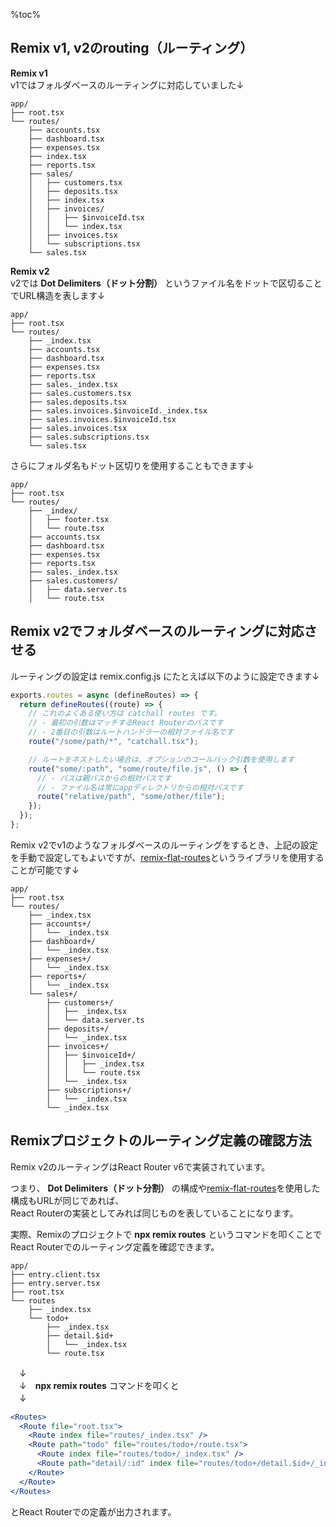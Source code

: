 %toc%

<div className="article-content">

## Remix v1, v2のrouting（ルーティング）

**Remix v1**  
v1ではフォルダベースのルーティングに対応していました↓

```plain
app/
├── root.tsx
└── routes/
    ├── accounts.tsx
    ├── dashboard.tsx
    ├── expenses.tsx
    ├── index.tsx
    ├── reports.tsx
    ├── sales/
    │   ├── customers.tsx
    │   ├── deposits.tsx
    │   ├── index.tsx
    │   ├── invoices/
    │   │   ├── $invoiceId.tsx
    │   │   └── index.tsx
    │   ├── invoices.tsx
    │   └── subscriptions.tsx
    └── sales.tsx
```

**Remix v2**  
v2では **Dot Delimiters（ドット分割）** というファイル名をドットで区切ることでURL構造を表します↓

```plain
app/
├── root.tsx
└── routes/
    ├── _index.tsx
    ├── accounts.tsx
    ├── dashboard.tsx
    ├── expenses.tsx
    ├── reports.tsx
    ├── sales._index.tsx
    ├── sales.customers.tsx
    ├── sales.deposits.tsx
    ├── sales.invoices.$invoiceId._index.tsx
    ├── sales.invoices.$invoiceId.tsx
    ├── sales.invoices.tsx
    ├── sales.subscriptions.tsx
    └── sales.tsx
```

さらにフォルダ名もドット区切りを使用することもできます↓

```plain
app/
├── root.tsx
└── routes/
    ├── _index/
    │   ├── footer.tsx
    │   └── route.tsx
    ├── accounts.tsx
    ├── dashboard.tsx
    ├── expenses.tsx
    ├── reports.tsx
    ├── sales._index.tsx
    ├── sales.customers/
    │   ├── data.server.ts
    │   └── route.tsx
```

## Remix v2でフォルダベースのルーティングに対応させる

ルーティングの設定は remix.config.js にたとえば以下のように設定できます↓

```js
exports.routes = async (defineRoutes) => {
  return defineRoutes((route) => {
    // これのよくある使い方は catchall routes です。
    // - 最初の引数はマッチするReact Routerのパスです
    // - 2番目の引数はルートハンドラーの相対ファイル名です
    route("/some/path/*", "catchall.tsx");

    // ルートをネストしたい場合は、オプションのコールバック引数を使用します
    route("some/:path", "some/route/file.js", () => {
      // - パスは親パスからの相対パスです
      // - ファイル名は常にappディレクトリからの相対パスです
      route("relative/path", "some/other/file");
    });
  });
};
```

Remix v2でv1のようなフォルダベースのルーティングをするとき、上記の設定を手動で設定してもよいですが、[remix-flat-routes](https://github.com/kiliman/remix-flat-routes)というライブラリを使用することが可能です↓


```plain
app/
├── root.tsx
└── routes/
    ├── _index.tsx
    ├── accounts+/
    │   └── _index.tsx
    ├── dashboard+/
    │   └── _index.tsx
    ├── expenses+/
    │   └── _index.tsx
    ├── reports+/
    │   └── _index.tsx
    └── sales+/
        ├── customers+/
        │   ├── _index.tsx
        │   └── data.server.ts
        ├── deposits+/
        │   └── _index.tsx
        ├── invoices+/
        │   ├── $invoiceId+/
        │   │   ├── _index.tsx
        │   │   └── route.tsx
        │   └── _index.tsx
        ├── subscriptions+/
        │   └── _index.tsx
        └── _index.tsx
```

## Remixプロジェクトのルーティング定義の確認方法
Remix v2のルーティングはReact Router v6で実装されています。

つまり、 **Dot Delimiters（ドット分割）** の構成や[remix-flat-routes](https://github.com/kiliman/remix-flat-routes)を使用した構成もURLが同じであれば、  
React Routerの実装としてみれば同じものを表していることになります。

実際、Remixのプロジェクトで **npx remix routes** というコマンドを叩くことでReact Routerでのルーティング定義を確認できます。

```plain
app/
├── entry.client.tsx
├── entry.server.tsx
├── root.tsx
└── routes
    ├── _index.tsx
    └── todo+
        ├── _index.tsx
        ├── detail.$id+
        │   └── _index.tsx
        └── route.tsx
```

　↓  
　↓　**npx remix routes** コマンドを叩くと  
　↓  

```jsx
<Routes>
  <Route file="root.tsx">
    <Route index file="routes/_index.tsx" />
    <Route path="todo" file="routes/todo+/route.tsx">
      <Route index file="routes/todo+/_index.tsx" />
      <Route path="detail/:id" index file="routes/todo+/detail.$id+/_index.tsx" />
    </Route>
  </Route>
</Routes>
```

とReact Routerでの定義が出力されます。

</div>
